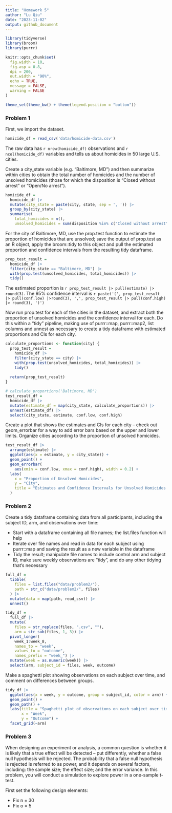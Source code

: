 ```yaml
---
title: "Homework 5"
author: "Lu Qiu"
date: "2023-11-02"
output: github_document
---
```


```r
library(tidyverse)
library(broom)
library(purrr)

knitr::opts_chunk$set(
  fig.width = 10,
  fig.asp = 0.8,
  dpi = 200,
  out.width = "90%", 
  echo = TRUE, 
  message = FALSE, 
  warning = FALSE
)

theme_set(theme_bw() + theme(legend.position = "bottom"))

```

### Problem 1
First, we import the dataset.
```r
homicide_df = read_csv('data/homicide-data.csv') 
```
The raw data has `r nrow(homicide_df)` observations and `r ncol(homicide_df)` variables and tells us about homicides in 50 large U.S. cities. 

Create a city_state variable (e.g. “Baltimore, MD”) and then summarize within cities to obtain the total number of homicides and the number of unsolved homicides (those for which the disposition is “Closed without arrest” or “Open/No arrest”).
```r
homicide_df = 
  homicide_df |>
  mutate(city_state = paste(city, state, sep = ', ')) |>
  group_by(city_state) |>
  summarise(
    total_homicides = n(),
    unsolved_homicides = sum(disposition %in% c("Closed without arrest", "Open/No arrest"))) 
```

For the city of Baltimore, MD, use the prop.test function to estimate the proportion of homicides that are unsolved; save the output of prop.test as an R object, apply the broom::tidy to this object and pull the estimated proportion and confidence intervals from the resulting tidy dataframe.
```r
prop_test_result =
  homicide_df |>
  filter(city_state == "Baltimore, MD") |>
  with(prop.test(unsolved_homicides, total_homicides)) |>
  tidy()
```


The estimated proportion is `r prop_test_result |> pull(estimate) |> round(3)`. The 95% confidence interval is `r paste('(', prop_test_result |> pull(conf.low) |>round(3), ',', prop_test_result |> pull(conf.high) |> round(3), ')')`

Now run prop.test for each of the cities in the dataset, and extract both the proportion of unsolved homicides and the confidence interval for each. Do this within a “tidy” pipeline, making use of purrr::map, purrr::map2, list columns and unnest as necessary to create a tidy dataframe with estimated proportions and CIs for each city.
```r
calculate_proportions <- function(city) {
  prop_test_result =
    homicide_df |>
    filter(city_state == city) |>
    with(prop.test(unsolved_homicides, total_homicides)) |>
    tidy()
  
  return(prop_test_result)
}

# calculate_proportions('Baltimore, MD')
test_result_df =
  homicide_df |>
  mutate(estimate_df = map(city_state, calculate_proportions)) |>
  unnest(estimate_df) |>
  select(city_state, estimate, conf.low, conf.high)

```

Create a plot that shows the estimates and CIs for each city – check out geom_errorbar for a way to add error bars based on the upper and lower limits. Organize cities according to the proportion of unsolved homicides.
```r
test_result_df |>
  arrange(estimate) |>
  ggplot(aes(x = estimate, y = city_state)) +
  geom_point() +
  geom_errorbar(
    aes(xmin = conf.low, xmax = conf.high), width = 0.2) +
  labs(
    x = "Proportion of Unsolved Homicides",
    y = "City",
    title = "Estimates and Confidence Intervals for Unsolved Homicides by City"
  )
```


### Problem 2
Create a tidy dataframe containing data from all participants, including the subject ID, arm, and observations over time:

* Start with a dataframe containing all file names; the list.files function will help
* Iterate over file names and read in data for each subject using purrr::map and saving the result as a new variable in the dataframe
* Tidy the result; manipulate file names to include control arm and subject ID, make sure weekly observations are “tidy”, and do any other tidying that’s necessary

```r
full_df = 
  tibble(
    files = list.files("data/problem2/"),
    path = str_c("data/problem2/", files)
  ) |>
  mutate(data = map(path, read_csv)) |>
  unnest()
```

```r
tidy_df = 
  full_df |>
  mutate(
    files = str_replace(files, ".csv", ""),
    arm = str_sub(files, 1, 3)) |>
  pivot_longer(
    week_1:week_8,
    names_to = "week",
    values_to = "outcome",
    names_prefix = "week_") |>
  mutate(week = as.numeric(week)) |>
  select(arm, subject_id = files, week, outcome)
```

Make a spaghetti plot showing observations on each subject over time, and comment on differences between groups.

```r
tidy_df |>
  ggplot(aes(x = week, y = outcome, group = subject_id, color = arm)) + 
  geom_point() + 
  geom_path() + 
  labs(title = "Spaghetti plot of observations on each subject over time",
       x = "Week",
       y = "Outcome") +
  facet_grid(~arm) 
```


### Problem 3

When designing an experiment or analysis, a common question is whether it is likely that a true effect will be detected – put differently, whether a false null hypothesis will be rejected. The probability that a false null hypothesis is rejected is referred to as power, and it depends on several factors, including: the sample size; the effect size; and the error variance. In this problem, you will conduct a simulation to explore power in a one-sample t-test.

First set the following design elements:

* Fix n = 30
* Fix σ = 5